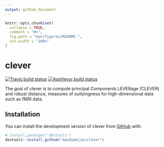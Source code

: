 ```yaml
---
output: github_document
---
```


<!-- README.md is generated from README.Rmd. Please edit that file -->

```r
knitr::opts_chunk$set(
  collapse = TRUE,
  comment = "#>",
  fig.path = "man/figures/README-",
  out.width = "100%"
)
```
# clever

<!-- badges: start -->
[![Travis build status](https://travis-ci.com/muschellij2/clever.svg?branch=master)](https://travis-ci.com/muschellij2/clever)
[![AppVeyor build status](https://ci.appveyor.com/api/projects/status/github/muschellij2/clever?branch=master&svg=true)](https://ci.appveyor.com/project/muschellij2/clever)
<!-- badges: end -->


The goal of clever is to compute principal Components LEVERage (CLEVER) and robust distance, measures of outlyingness for high-dimensional data such as fMRI data.

## Installation

<!-- You can install the released version of clever from [CRAN](https://CRAN.R-project.org) with: -->

<!-- ``` r -->
<!-- install.packages("clever") -->
<!-- ``` -->

You can install the  development version of clever from [GitHub](https://github.com/) with:

``` r
# install.packages("devtools")
devtools::install_github("mandymejia/clever")
```

